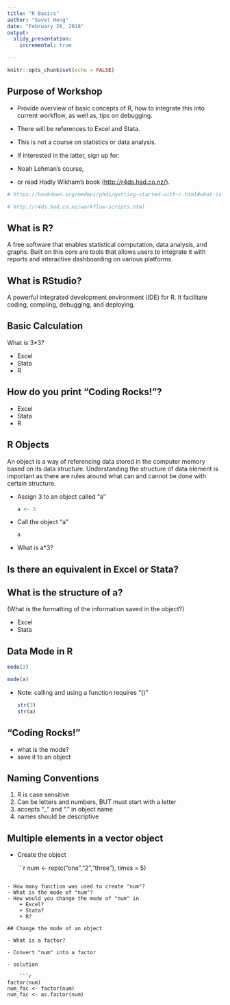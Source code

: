 ```yaml
---
title: "R Basics"
author: "Savet Hong"
date: "February 28, 2018"
output:
  slidy_presentation:
    incremental: true

---
```


```r
knitr::opts_chunk$set(echo = FALSE)
```

## Purpose of Workshop

- Provide overview of basic concepts of R, how to integrate this into current workflow, as well as, tips on debugging.

- There will be references to Excel and Stata.

- This is not a course on statistics or data analysis.

- If interested in the latter, sign up for:

+ Noah Lehman's course, 
+ or read Hadly Wikham's book (<http://r4ds.had.co.nz/>).


```r
# https://bookdown.org/medepi/phds/getting-started-with-r.html#what-is-rstudio

# http://r4ds.had.co.nz/workflow-scripts.html

```

## What is R?

A free software that enables statistical computation, data analysis, and graphs. Built on this core are tools that allows users to integrate it with reports and interactive dashboarding on various platforms.

<!--- 
![picture of R](images/R.jpg)
-->
## What is RStudio?

A powerful integrated development environment (IDE) for R. It facilitate coding, compling, debugging, and deploying. 

<!---
![picture of RStudio](images/rstudio.jpg)
-->

## Basic Calculation

What is 3*3? 

- Excel
- Stata
- R

## How do you print "Coding Rocks!"? 

- Excel
- Stata
- R

## R Objects

An object is a way of referencing data stored in the computer memory based on its data structure. Understanding the structure of data element is important as there are rules around what can and cannot be done with certain structure.


- Assign 3 to an object called "a"

    ```r
a <- 3
```

- Call the object "a"

    ```r
a
```

- What is a*3?

## Is there an equivalent in Excel or Stata?



## What is the structure of a?
(What is the formatting of the information saved in the object?)

- Excel
- Stata

## Data Mode in R

```r
mode(3)

mode(a)
```


* Note: calling and using a function requires "()"


    ```r
str(3)
str(a)
```

## "Coding Rocks!"

- what is the mode?
- save it to an object

## Naming Conventions

1. R is case sensitive
2. Can be letters and numbers, BUT must start with a letter
3. accepts "_" and "." in object name
4. names should be descriptive 

## Multiple elements in a vector object

- Create the object

    ```r
num <- rep(c("one","2","three"), times = 5)

```

- How many function was used to create "num"?
- What is the mode of "num"?
- How would you change the mode of "num" in 
    + Excel? 
    + Stata? 
    + R?

## Change the mode of an object

- What is a factor?

- Convert "num" into a factor

- solution

    ```r
factor(num)
num_fac <- factor(num)    
num_fac <- as.factor(num)

```

